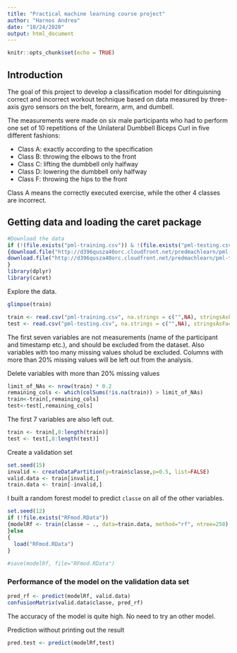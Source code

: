 ```yaml
---
title: "Practical machine learning course project"
author: "Harnos Andrea"
date: "10/24/2020"
output: html_document
---
```


```r
knitr::opts_chunk$set(echo = TRUE)
```

## Introduction

The goal of this project to develop a classification model for ditinguisning correct and incorrect workout technique based on data measured by three-axis gyro sensors on the belt, forearm, arm, and dumbell.

The measurements were made on six male participants who had to perform one set of 10 repetitions of the Unilateral Dumbbell Biceps Curl in five different fashions:

- Class A: exactly according to the specification
- Class B: throwing the elbows to the front
- Class C: lifting the dumbbell only halfway 
- Class D: lowering the dumbbell only halfway
- Class F: throwing the hips to the front

Class A means the correctly executed  exercise, while the other 4 classes are incorrect. 


## Getting data and loading the caret package

```r
#Download the data
if (!(file.exists("pml-training.csv")) & !(file.exists("pml-testing.csv")))
{download.file("http://d396qusza40orc.cloudfront.net/predmachlearn/pml-testing.csv", method="curl", destfile = "pml-testing.csv")
download.file("http://d396qusza40orc.cloudfront.net/predmachlearn/pml-training.csv", destfile = "pml-training.csv")
}
library(dplyr)
library(caret)
```

Explore the data.

```r
glimpse(train)
```

```r
train <- read.csv("pml-training.csv", na.strings = c("",NA), stringsAsFactors = T)
test <- read.csv("pml-testing.csv", na.strings = c("",NA), stringsAsFactors = T)
```

The first seven variables are not measurements (name of the participant and timestamp etc.), and should be excluded from the dataset. Also variables with too many missing values sholud be excluded. Columns with more than 20% missing values will be left out from the analysis.

Delete variables with more than 20% missing values

```r
limit_of_NAs <- nrow(train) * 0.2
remaining_cols <- which(colSums(!is.na(train)) > limit_of_NAs)
train<-train[,remaining_cols]
test<-test[,remaining_cols]
```

The first 7 variables are also left out.

```r
train <- train[,8:length(train)]
test <- test[,8:length(test)]

```

Create a validation set

```r
set.seed(15)
invalid <- createDataPartition(y=train$classe,p=0.5, list=FALSE) 
valid.data <- train[invalid,]
train.data <- train[-invalid,]
```

I built a random forest model to predict `classe` on all of the other variables. 

```r
set.seed(12)
if (!file.exists("RFmod.RData"))
{modelRf <- train(classe ~ ., data=train.data, method="rf", ntree=250)
}else
{
  load("RFmod.RData")
}
  
#save(modelRf, file="RFmod.RData")
```

### Performance of the model on the validation data set

```r
pred_rf <- predict(modelRf, valid.data)
confusionMatrix(valid.data$classe, pred_rf)
```
The accuracy of the model is quite high. No need to try an other model.


Prediction without printing out the result

```r
pred.test <- predict(modelRf,test)

```

